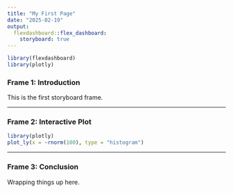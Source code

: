 ```yaml
---
title: "My First Page"
date: "2025-02-19"
output: 
  flexdashboard::flex_dashboard:
    storyboard: true
---
```


```r
library(flexdashboard)
library(plotly)
```


### Frame 1: Introduction
This is the first storyboard frame.

***

### Frame 2: Interactive Plot

```r
library(plotly)
plot_ly(x = ~rnorm(100), type = "histogram")
```

***

### Frame 3: Conclusion
Wrapping things up here.